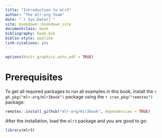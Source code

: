 ```yaml
---
title: "Introduction to mlr3"
author: "The mlr-org Team"
date: "`r Sys.Date()`"
site: bookdown::bookdown_site
documentclass: book
bibliography: book.bib
biblio-style: apalike
link-citations: yes
---
```


```r
options(knitr.graphics.auto_pdf = TRUE)
```

# Prerequisites

To get all required packages to run all examples in this book, install the `r gh_pkg("mlr-org/mlr3book")`  package using the `r cran_pkg("remotes")` package:

```r
remotes::install_github("mlr-org/mlr3book", dependencies = TRUE)
```

After the installation, load the `mlr3` package and you are good to go:
```r
library(mlr3)
```
